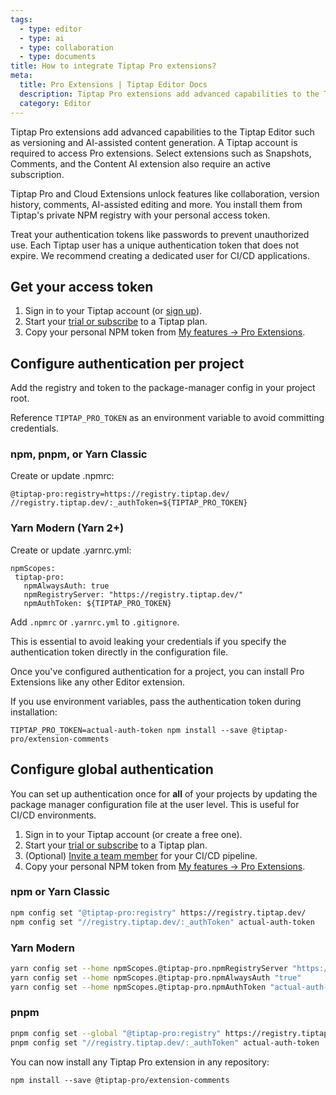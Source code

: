 ```yaml
---
tags:
  - type: editor
  - type: ai
  - type: collaboration
  - type: documents
title: How to integrate Tiptap Pro extensions?
meta:
  title: Pro Extensions | Tiptap Editor Docs
  description: Tiptap Pro extensions add advanced capabilities to the Tiptap Editor and are installed from the private Tiptap NPM registry.
  category: Editor
---
```



Tiptap Pro extensions add advanced capabilities to the Tiptap Editor such as versioning and AI-assisted content generation. A Tiptap account is required to access Pro extensions. Select extensions such as Snapshots, Comments, and the Content AI extension also require an active subscription.

Tiptap Pro and Cloud Extensions unlock features like collaboration, version history, comments, AI-assisted editing and more. You install them from Tiptap's private NPM registry with your personal access token.

<Callout title="Security warning" variant="warning">
  Treat your authentication tokens like passwords to prevent unauthorized use. Each Tiptap user has
  a unique authentication token that does not expire. We recommend creating a dedicated user for
  CI/CD applications.
</Callout>

## Get your access token

1. Sign in to your Tiptap account (or [sign up](https://cloud.tiptap.dev/register)).
2. Start your [trial or subscribe](https://cloud.tiptap.dev/v2/billing) to a Tiptap plan.
3. Copy your personal NPM token from [My features → Pro Extensions](https://cloud.tiptap.dev/v2/features/pro-extensions).

## Configure authentication per project

Add the registry and token to the package-manager config in your project root.

<Callout title="Tip" variant="info">Reference `TIPTAP_PRO_TOKEN` as an environment variable to avoid committing credentials.</Callout>

### npm, pnpm, or Yarn Classic

Create or update .npmrc:

```
@tiptap-pro:registry=https://registry.tiptap.dev/
//registry.tiptap.dev/:_authToken=${TIPTAP_PRO_TOKEN}
```

### Yarn Modern (Yarn 2+)

Create or update .yarnrc.yml:

```
npmScopes:
 tiptap-pro:
   npmAlwaysAuth: true
   npmRegistryServer: "https://registry.tiptap.dev/"
   npmAuthToken: ${TIPTAP_PRO_TOKEN}
```

Add `.npmrc` or `.yarnrc.yml` to `.gitignore`.

<Callout title="Warning" variant="hint">
  This is essential to avoid leaking your credentials if you specify the authentication token
  directly in the configuration file.
</Callout>

Once you've configured authentication for a project, you can install Pro Extensions like any other Editor extension.

If you use environment variables, pass the authentication token during installation:

```
TIPTAP_PRO_TOKEN=actual-auth-token npm install --save @tiptap-pro/extension-comments
```

## Configure global authentication

You can set up authentication once for **all** of your projects by updating the package manager configuration file at the user level. This is useful for CI/CD environments.

1. Sign in to your Tiptap account (or create a free one).
2. Start your [trial or subscribe](https://cloud.tiptap.dev/v2/billing) to a Tiptap plan.
3. (Optional) [Invite a team member](https://cloud.tiptap.dev/v2/team/members) for your CI/CD pipeline.
4. Copy your personal NPM token from [My features → Pro Extensions](https://cloud.tiptap.dev/v2/features/pro-extensions).

### npm or Yarn Classic

```bash
npm config set "@tiptap-pro:registry" https://registry.tiptap.dev/
npm config set "//registry.tiptap.dev/:_authToken" actual-auth-token
```

### Yarn Modern

```bash
yarn config set --home npmScopes.@tiptap-pro.npmRegistryServer "https://registry.tiptap.dev/"
yarn config set --home npmScopes.@tiptap-pro.npmAlwaysAuth "true"
yarn config set --home npmScopes.@tiptap-pro.npmAuthToken "actual-auth-token"
```

### pnpm

```bash
pnpm config set --global "@tiptap-pro:registry" https://registry.tiptap.dev/
pnpm config set "//registry.tiptap.dev/:_authToken" actual-auth-token
```

You can now install any Tiptap Pro extension in any repository:

```
npm install --save @tiptap-pro/extension-comments
```
